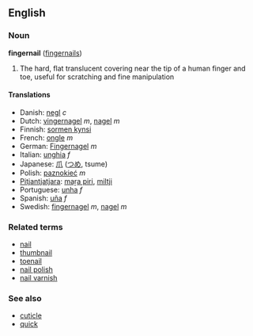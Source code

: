 == English ==
=== Noun ===
'''fingernail''' ([[fingernails]])

# The hard, flat translucent covering near the tip of a human finger and toe, useful for scratching and fine manipulation

====Translations====
*Danish: [[negl]] ''c''
*Dutch: [[vingernagel]] ''m'', [[nagel]] ''m''
*Finnish: [[sormen kynsi]]
*French: [[ongle]] ''m''
*German: [[Fingernagel]] ''m''
*Italian: [[unghia]] ''f''
*Japanese: [[爪]] ([[つめ]], tsume)
*Polish: [[paznokieć]] ''m''
*[[Pitjantjatjara]]: [[maṟa piri]], [[miltji]]
*Portuguese: [[unha]] ''f''
*Spanish: [[uña]] ''f''
*Swedish: [[fingernagel]] ''m'', [[nagel]] ''m''

=== Related terms ===
* [[nail]]
* [[thumbnail]]
* [[toenail]]
* [[nail polish]]
* [[nail varnish]]

=== See also ===
*[[cuticle]]
*[[quick]]